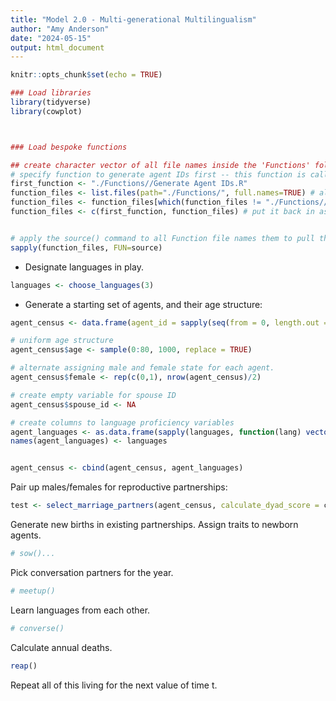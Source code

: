 ```yaml
---
title: "Model 2.0 - Multi-generational Multilingualism"
author: "Amy Anderson"
date: "2024-05-15"
output: html_document
---
```


```r
knitr::opts_chunk$set(echo = TRUE)
```



```r
### Load libraries
library(tidyverse)
library(cowplot)



### Load bespoke functions

## create character vector of all file names inside the 'Functions' folder
# specify function to generate agent IDs first -- this function is called in the 'Example Use' section of some other function files, and that will cause issues if it isn't loaded into the workspace before the files that use it.
first_function <- "./Functions//Generate Agent IDs.R"
function_files <- list.files(path="./Functions/", full.names=TRUE) # all file names in Function folder
function_files <- function_files[which(function_files != "./Functions//Generate Agent IDs.R")] # remove the agent ID function
function_files <- c(first_function, function_files) # put it back in as the first item in the list of names. 


# apply the source() command to all Function file names them to pull the functions into the working environment. 
sapply(function_files, FUN=source) 

```


 - Designate languages in play. 
```r
languages <- choose_languages(3)
```


 - Generate a starting set of agents, and their age structure:
```r
agent_census <- data.frame(agent_id = sapply(seq(from = 0, length.out = 1000), FUN = generate_agent_id))

# uniform age structure
agent_census$age <- sample(0:80, 1000, replace = TRUE)

# alternate assigning male and female state for each agent. 
agent_census$female <- rep(c(0,1), nrow(agent_census)/2)

# create empty variable for spouse ID
agent_census$spouse_id <- NA

# create columns to language proficiency variables
agent_languages <- as.data.frame(sapply(languages, function(lang) vector(mode = "list", length = nrow(agent_census))))
names(agent_languages) <- languages


agent_census <- cbind(agent_census, agent_languages)
```


Pair up males/females for reproductive partnerships: 
```r

test <- select_marriage_partners(agent_census, calculate_dyad_score = calc_dyad_age_similarity)


```


Generate new births in existing partnerships. Assign traits to newborn agents. 
```r
# sow()...
```


Pick conversation partners for the year.
```r
# meetup()
```


Learn languages from each other.
```r
# converse()
```


Calculate annual deaths.
```r
reap()
```



Repeat all of this living for the next value of time t.
